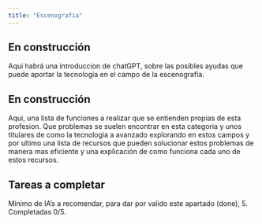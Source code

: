 ```yaml
---
title: "Escenografia"
---
```

:::{.callout-caution}
## En construcción

Aqui habrá una introduccion de chatGPT, sobre las posibles ayudas que puede aportar la tecnologia en el campo de la escenografia.

:::

:::{.callout-caution}
## En construcción

Aqui, una lista de funciones a realizar que se entienden propias de esta profesion. Que problemas se suelen encontrar en esta categoria y unos titulares de como la tecnologia a avanzado explorando en estos campos y por ultimo una lista de recursos que pueden solucionar estos problemas de manera mas eficiente y una explicación de como funciona cada uno de estos recursos.

:::
<!-- Aqui habrá una introduccion de chatGPT, sobre las posibles ayudas que puede aportar la tecnologia en el campo de la dirección.

Después una lista de funciones a realizar que se entienden propias de esta profesion. Que problemas se suelen encontrar en esta categoria y unos titulares de como la tecnologia a avanzado explorando en estos campos y por ultimo una lista de recursos que pueden solucionar estos problemas de manera mas eficiente y una explicación de como funciona cada uno de estos recursos. -->

::: {.callout-note}
## Tareas a completar
Minimo de IA's a recomendar, para dar por valido este apartado (done), 5.
Completadas 0/5.
:::

